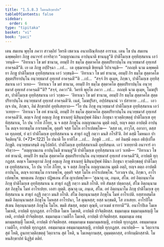 ```yaml
---
title: "1.5.8.3 โมหนสิกฺขาปท"
tableOfContents: false
sidebar:
  order: 6
type: "tipitaka"
basket: "vi"
book: "paci"
---
```



<DynamicBreadcrumb />

<Division number="443" book="paci">

<Paragraph number="1329" book="paci">
เตน สมเยน พุทฺโธ ภควา สาวตฺถิยํ วิหรติ เชตวเน อนาถปิณฺฑิกสฺส อาราเม. เตน โข ปน สมเยน ฉพฺพคฺคิยา ภิกฺขู อนาจารํ อาจริตฺวา “อญฺญาณเกน อาปนฺนาติ ชานนฺตู”ติ ปาติโมกฺเข อุทฺทิสฺสมาเน เอวํ วทนฺติ—  “อิทาเนว โข มยํ ชานาม, อยมฺปิ กิร ธมฺโม สุตฺตาคโต สุตฺตปริยาปนฺโน อนฺวทฺธมาสํ อุทฺเทสํ อาคจฺฉตี”ติ.
</Paragraph>

<Paragraph number="1330" book="paci">
เย เต ภิกฺขู อปฺปิจฺฉา …เป…  เต อุชฺฌายนฺติ ขิยฺยนฺติ วิปาเจนฺติ—  “กถญฺหิ นาม ฉพฺพคฺคิยา ภิกฺขู ปาติโมกฺเข อุทฺทิสฺสมาเน เอวํ วกฺขนฺติ—  ‘อิทาเนว โข มยํ ชานาม, อยมฺปิ กิร ธมฺโม สุตฺตาคโต สุตฺตปริยาปนฺโน อนฺวทฺธมาสํ อุทฺเทสํ อาคจฺฉตี’”ติ …เป…  “สจฺจํ กิร ตุเมฺห, ภิกฺขเว, ปาติโมกฺเข อุทฺทิสฺสมาเน เอวํ วเทถ—  ‘อิทาเนว โข มยํ ชานาม, อยมฺปิ กิร ธมฺโม สุตฺตาคโต สุตฺตปริยาปนฺโน อนฺวทฺธมาสํ อุทฺเทสํ อาคจฺฉตี’”ติ? “สจฺจํ, ภควา”ติ. วิครหิ พุทฺโธ ภควา …เป…  กถญฺหิ นาม ตุเมฺห, โมฆปุริสา, ปาติโมกฺเข อุทฺทิสฺสมาเน เอวํ วกฺขถ—  ‘อิทาเนว โข มยํ ชานาม, อยมฺปิ กิร ธมฺโม สุตฺตาคโต สุตฺตปริยาปนฺโน อนฺวทฺธมาสํ อุทฺเทสํ อาคจฺฉตี’ติ. เนตํ, โมฆปุริสา, อปฺปสนฺนานํ วา ปสาทาย …เป…  เอวญฺจ ปน, ภิกฺขเว, อิมํ สิกฺขาปทํ อุทฺทิเสยฺยาถ—
</Paragraph>

</Division>
<Division number="444" book="paci">

<Paragraph number="1331" book="paci">
<Emphasis>“โย ปน ภิกฺขุ อนฺวทฺธมาสํ ปาติโมกฺเข อุทฺทิสฺสมาเน เอวํ วเทยฺย—  ‘อิทาเนว โข อหํ ชานามิ, อยมฺปิ กิร ธมฺโม สุตฺตาคโต สุตฺตปริยาปนฺโน อนฺวทฺธมาสํ อุทฺเทสํ อาคจฺฉตี’ติ. ตญฺเจ ภิกฺขุํ อญฺเญ ภิกฺขู ชาเนยฺยุํ นิสินฺนปุพฺพํ อิมินา ภิกฺขุนา ทฺวตฺติกฺขตฺตุํ ปาติโมกฺเข อุทฺทิสฺสมาเน, โก ปน วาโท ภิโยฺย, น จ ตสฺส ภิกฺขุโน อญฺญาณเกน มุตฺติ อตฺถิ, ยญฺจ ตตฺถ อาปตฺตึ อาปนฺโน ตญฺจ ยถาธมฺโม กาเรตพฺโพ, อุตฺตริ จสฺส โมโห อาโรเปตพฺโพ—  ‘ตสฺส เต, อาวุโส, อลาภา, ตสฺส เต ทุลฺลทฺธํ, ยํ ตฺวํ ปาติโมกฺเข อุทฺทิสฺสมาเน น สาธุกํ อฏฺฐึ กตฺวา มนสิ กโรสี’ติ. อิทํ ตสฺมึ โมหนเก ปาจิตฺติยนฺ”</Emphasis>ติ. (*73*:<Emphasis>122</Emphasis>)
</Paragraph>

</Division>
<Division number="445" book="paci">

<Paragraph number="1332" book="paci">
<Emphasis>โย ปนา</Emphasis>ติ โย ยาทิโส …เป…  <Emphasis>ภิกฺขู</Emphasis>ติ …เป…  อยํ อิมสฺมึ อตฺเถ อธิปฺเปโต ภิกฺขูติ.
</Paragraph>

<Paragraph number="1333" book="paci">
<Emphasis>อนฺวทฺธมาสนฺ</Emphasis>ติ อนุโปสถิกํ.
</Paragraph>

<Paragraph number="1334" book="paci">
<Emphasis>ปาติโมกฺเข อุทฺทิสฺสมาเน</Emphasis>ติ อุทฺทิสนฺเต.
</Paragraph>

<Paragraph number="1335" book="paci">
<Emphasis>เอวํ วเทยฺยา</Emphasis>ติ อนาจารํ อาจริตฺวา—  “อญฺญาณเกน อาปนฺโนติ ชานนฺตู”ติ ปาติโมกฺเข อุทฺทิสฺสมาเน เอวํ วเทติ—  “อิทาเนว โข อหํ ชานามิ, อยมฺปิ กิร ธมฺโม สุตฺตาคโต สุตฺตปริยาปนฺโน อนฺวทฺธมาสํ อุทฺเทสํ อาคจฺฉตี”ติ, อาปตฺติ ทุกฺกฏสฺส.
</Paragraph>

<Paragraph number="1336" book="paci">
ตญฺเจ โมเหตุกามํ ภิกฺขุํ อญฺเญ ภิกฺขู ชาเนยฺยุํ นิสินฺนปุพฺพํ อิมินา ภิกฺขุนา ทฺวตฺติกฺขตฺตุํ ปาติโมกฺเข อุทฺทิสฺสมาเน, โก ปน วาโท ภิโยฺย, น จ ตสฺส ภิกฺขุโน อญฺญาณเกน มุตฺติ อตฺถิ, ยญฺจ ตตฺถ อาปตฺตึ อาปนฺโน, ตญฺจ ยถาธมฺโม กาเรตพฺโพ, อุตฺตริ จสฺส โมโห อาโรเปตพฺโพ. “เอวญฺจ ปน, ภิกฺขเว, อาโรเปตพฺโพ. พฺยตฺเตน ภิกฺขุนา ปฏิพเลน สํโฆ ญาเปตพฺโพ—
</Paragraph>

</Division>
<Division number="446" book="paci">

<Paragraph number="1337" book="paci">
‘สุณาตุ เม, ภนฺเต, สํโฆ. อยํ อิตฺถนฺนาโม ภิกฺขุ ปาติโมกฺเข อุทฺทิสฺสมาเน น สาธุกํ อฏฺฐึ กตฺวา มนสิ กโรติ. ยทิ สํฆสฺส ปตฺตกลฺลํ, สํโฆ อิตฺถนฺนามสฺส ภิกฺขุโน โมหํ อาโรเปยฺย. เอสา ญตฺติ.
</Paragraph>

<Paragraph number="1338" book="paci">
สุณาตุ เม, ภนฺเต, สํโฆ. อยํ อิตฺถนฺนาโม ภิกฺขุ ปาติโมกฺเข อุทฺทิสฺสมาเน น สาธุกํ อฏฺฐึ กตฺวา มนสิ กโรติ. สํโฆ อิตฺถนฺนามสฺส ภิกฺขุโน โมหํ อาโรเปติ. ยสฺสายสฺมโต ขมติ อิตฺถนฺนามสฺส ภิกฺขุโน โมหสฺส อาโรปนา, โส ตุณฺหสฺส; ยสฺส นกฺขมติ, โส ภาเสยฺย.
</Paragraph>

<Paragraph number="1339" book="paci">
อาโรปิโต สํเฆน อิตฺถนฺนามสฺส ภิกฺขุโน โมโห. ขมติ สํฆสฺส, ตสฺมา ตุณฺหี, เอวเมตํ ธารยามี’”ติ.
</Paragraph>

<Paragraph number="1340" book="paci">
อนาโรปิเต โมเห โมเหติ, อาปตฺติ ทุกฺกฏสฺส. อาโรปิเต โมเห โมเหติ, อาปตฺติ ปาจิตฺติยสฺส.
</Paragraph>

</Division>
<Division number="447" book="paci">

<Paragraph number="1341" book="paci">
ธมฺมกมฺเม ธมฺมกมฺมสญฺญี โมเหติ, อาปตฺติ ปาจิตฺติยสฺส. ธมฺมกมฺเม เวมติโก โมเหติ, อาปตฺติ ปาจิตฺติยสฺส. ธมฺมกมฺเม อธมฺมกมฺมสญฺญี โมเหติ, อาปตฺติ ปาจิตฺติยสฺส.
</Paragraph>

<Paragraph number="1342" book="paci">
อธมฺมกมฺเม ธมฺมกมฺมสญฺญี, อาปตฺติ ทุกฺกฏสฺส. อธมฺมกมฺเม เวมติโก, อาปตฺติ ทุกฺกฏสฺส. อธมฺมกมฺเม อธมฺมกมฺมสญฺญี, อาปตฺติ ทุกฺกฏสฺส.
</Paragraph>

</Division>
<Division number="448" book="paci">

<Paragraph number="1343" book="paci">
อนาปตฺติ—  น วิตฺถาเรน สุตํ โหติ, อูนกทฺวตฺติกฺขตฺตุํ วิตฺถาเรน สุตํ โหติ, น โมเหตุกามสฺส, อุมฺมตฺตกสฺส, อาทิกมฺมิกสฺสาติ.

</Paragraph>
</Division>

<Paragraph number="1344" type="center" book="paci">
โมหนสิกฺขาปทํ นิฏฺฐิตํ ตติยํ.
</Paragraph>